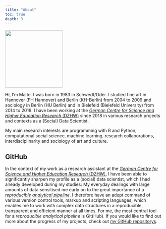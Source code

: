 ```yaml
---
title: "About"
toc: true
depth: 3
---
```


<head>

```{=html}
<style>
    .column {
      height: 800px;
      overflow-y: auto;
    }
  </style>
```
</head>

![](images/avatar_circle.png){fig-align="center" width="185"}

Hi, I'm Malte. I was born in 1983 in Schwedt/Oder. I studied fine art in Hannover (FH Hannover) and Berlin (KH-Berlin) from 2004 to 2009 and sociology in Berlin (HU Berlin) and in Bielefeld (Bielefeld University) from 2014 to 2018. I have been working at the [*German Centre for Science and Higher Education Research* (DZHW)](https://www.dzhw.eu/en/index_html) since 2018 in various research projects and contexts as a (Social) Data Scientist.

My main research interests are programming with R and Python, computational social science, machine learning, research collaborations, interdisciplinarity and sociology of art and culture.

## GitHub

In the context of my work as a research assistant at the [*German Centre for Science and Higher Education Research* (DZHW)](https://www.dzhw.eu/en/index_html), I have been able to significantly sharpen my profile as a (social) data scientist, which I had already developed during my studies: My everyday dealings with large amounts of data sensitised me early on to the great importance of a [*reproducible analytical pipeline*](https://analysisfunction.civilservice.gov.uk/support/reproducible-analytical-pipelines/). I therefore have an adept command of various version control tools, markup and scripting languages, which enables me to work with complex data structures in a reproducible, transparent and efficient manner at all times. For me, the most central tool for a *reproducible analytical pipeline* is Git(Hub). If you would like to find out more about the progress of my projects, check out [my GitHub repositorys](https://github.com/maltehueckstaedt).
